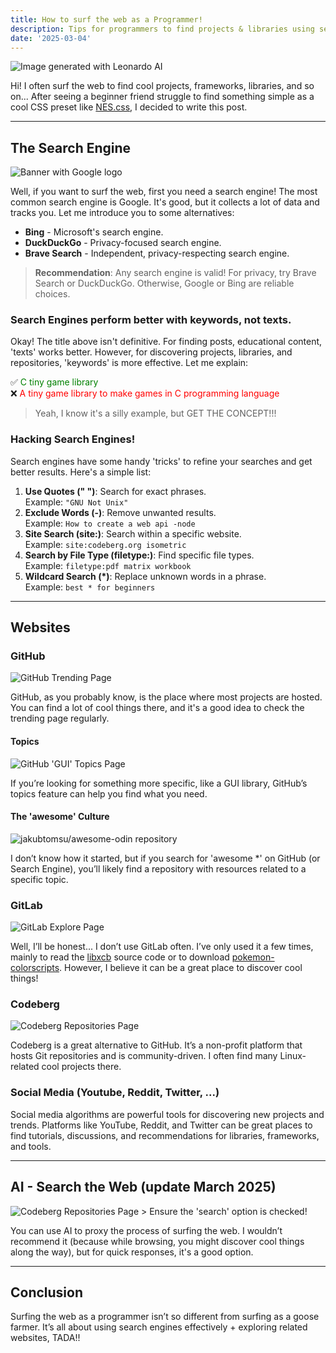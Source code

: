 ```yaml
---
title: How to surf the web as a Programmer!
description: Tips for programmers to find projects & libraries using search hacks, GitHub, and niche platforms. Surf smarter!
date: '2025-03-04'
---
```


<Image src={Image1} alt="Image generated with Leonardo AI" />

Hi! I often surf the web to find cool projects, frameworks, libraries, and so on... After seeing a beginner friend struggle to find something simple as a cool CSS preset like [NES.css](https://nostalgic-css.github.io/NES.css/), I decided to write this post.

---

## The Search Engine

<Image src={Image2} alt='Banner with Google logo'/>

Well, if you want to surf the web, first you need a search engine! The most common search engine is Google. It's good, but it collects a lot of data and tracks you. Let me introduce you to some alternatives:

- **Bing** - Microsoft's search engine.
- **DuckDuckGo** - Privacy-focused search engine.
- **Brave Search** - Independent, privacy-respecting search engine.

> **Recommendation**: Any search engine is valid! For privacy, try Brave Search or DuckDuckGo. Otherwise, Google or Bing are reliable choices.

### Search Engines perform better with keywords, not texts.

Okay! The title above isn't definitive. For finding posts, educational content, 'texts' works better. However, for discovering projects, libraries, and repositories, 'keywords' is more effective. Let me explain:

✅ <span style="color:green">C tiny game library</span>\
❌ <span style="color:red">A tiny game library to make games in C programming language</span>

> Yeah, I know it's a silly example, but GET THE CONCEPT!!!

### Hacking Search Engines!

Search engines have some handy 'tricks' to refine your searches and get better results. Here's a simple list:

1. **Use Quotes (" ")**: Search for exact phrases.\
   Example: `"GNU Not Unix"`
2. **Exclude Words (-)**: Remove unwanted results.\
   Example: `How to create a web api -node`
3. **Site Search (site:)**: Search within a specific website.\
   Example: `site:codeberg.org isometric`
4. **Search by File Type (filetype:)**: Find specific file types.\
   Example: `filetype:pdf matrix workbook`
5. **Wildcard Search (*)**: Replace unknown words in a phrase.\
   Example: `best * for beginners`

---

## Websites

### GitHub

<Image src={Image3} alt='GitHub Trending Page'/>

GitHub, as you probably know, is the place where most projects are hosted. You can find a lot of cool things there, and it's a good idea to check the trending page regularly.

#### Topics

<Image src={Image7} alt="GitHub 'GUI' Topics Page"/>

If you’re looking for something more specific, like a GUI library, GitHub’s topics feature can help you find what you need.

#### The 'awesome' Culture

<Image src={Image6} alt="jakubtomsu/awesome-odin repository" />

I don’t know how it started, but if you search for 'awesome *' on GitHub (or Search Engine), you’ll likely find a repository with resources related to a specific topic.

### GitLab

<Image src={Image8} alt='GitLab Explore Page'/>

Well, I’ll be honest... I don’t use GitLab often. I’ve only used it a few times, mainly to read the [libxcb](https://gitlab.freedesktop.org/xorg/lib/libxcb) source code or to download [pokemon-colorscripts](https://gitlab.com/phoneybadger/pokemon-colorscripts). However, I believe it can be a great place to discover cool things!

### Codeberg

<Image src={Image4} alt='Codeberg Repositories Page'/>

Codeberg is a great alternative to GitHub. It’s a non-profit platform that hosts Git repositories and is community-driven. I often find many Linux-related cool projects there.

### Social Media (Youtube, Reddit, Twitter, ...)

Social media algorithms are powerful tools for discovering new projects and trends. Platforms like YouTube, Reddit, and Twitter can be great places to find tutorials, discussions, and recommendations for libraries, frameworks, and tools.

---

## AI - Search the Web (update March 2025)

<Image src={Image9} alt='Codeberg Repositories Page'/>
> Ensure the 'search' option is checked!

You can use AI to proxy the process of surfing the web. I wouldn’t recommend it (because while browsing, you might discover cool things along the way), but for quick responses, it's a good option.

---

## Conclusion

Surfing the web as a programmer isn’t so different from surfing as a goose farmer. It’s all about using search engines effectively + exploring related websites, TADA!!
